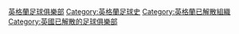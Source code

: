 [[Category:英格蘭足球俱樂部|]]
[[Category:英格蘭足球史|Category:英格蘭足球史]]
[[Category:英格蘭已解散組織|Category:英格蘭已解散組織]]
[[Category:英國已解散的足球俱樂部|Category:英國已解散的足球俱樂部]]